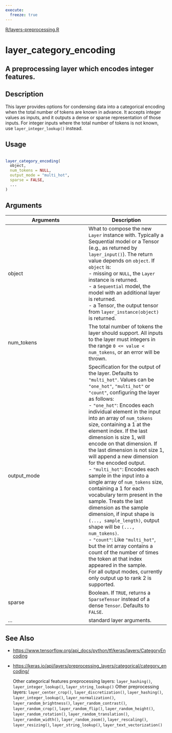 ```yaml
---
execute:
  freeze: true
---
```


[R/layers-preprocessing.R](https://github.com/rstudio/keras//blob/main/R/layers-preprocessing.R#L686) 

# layer_category_encoding

## A preprocessing layer which encodes integer features.

## Description
 This layer provides options for condensing data into a categorical encoding when the total number of tokens are known in advance. It accepts integer values as inputs, and it outputs a dense or sparse representation of those inputs. For integer inputs where the total number of tokens is not known, use `layer_integer_lookup()` instead. 


## Usage
```r
 
layer_category_encoding( 
  object, 
  num_tokens = NULL, 
  output_mode = "multi_hot", 
  sparse = FALSE, 
  ... 
) 
```

## Arguments
|Arguments|Description|
|---|---|
| object | What to compose the new `Layer` instance with. Typically a Sequential model or a Tensor (e.g., as returned by `layer_input()`). The return value depends on `object`. If `object` is:  <br>- missing or `NULL`, the `Layer` instance is returned. <br>- a `Sequential` model, the model with an additional layer is returned. <br>- a Tensor, the output tensor from `layer_instance(object)` is returned.  |
| num_tokens | The total number of tokens the layer should support. All inputs to the layer must integers in the range `0 <= value < num_tokens`, or an error will be thrown. |
| output_mode | Specification for the output of the layer. Defaults to `"multi_hot"`. Values can be `"one_hot"`, `"multi_hot"` or `"count"`, configuring the layer as follows:  <br>- `"one_hot"`: Encodes each individual element in the input into an array of `num_tokens` size, containing a 1 at the element index. If the last dimension is size 1, will encode on that dimension. If the last dimension is not size 1, will append a new dimension for the encoded output. <br>- `"multi_hot"`: Encodes each sample in the input into a single array of `num_tokens` size, containing a 1 for each vocabulary term present in the sample. Treats the last dimension as the sample dimension, if input shape is `(..., sample_length)`, output shape will be `(..., num_tokens)`. <br>- `"count"`: Like `"multi_hot"`, but the int array contains a count of the number of times the token at that index appeared in the sample. <br>  For all output modes, currently only output up to rank 2 is supported. |
| sparse | Boolean. If `TRUE`, returns a `SparseTensor` instead of a dense `Tensor`. Defaults to `FALSE`. |
| ... | standard layer arguments. |






## See Also

  

- [https://www.tensorflow.org/api_docs/python/tf/keras/layers/CategoryEncoding](https://www.tensorflow.org/api_docs/python/tf/keras/layers/CategoryEncoding) 

- [https://keras.io/api/layers/preprocessing_layers/categorical/category_encoding/](https://keras.io/api/layers/preprocessing_layers/categorical/category_encoding/) 

  Other categorical features preprocessing layers:  `layer_hashing()`, `layer_integer_lookup()`, `layer_string_lookup()`  Other preprocessing layers:  `layer_center_crop()`, `layer_discretization()`, `layer_hashing()`, `layer_integer_lookup()`, `layer_normalization()`, `layer_random_brightness()`, `layer_random_contrast()`, `layer_random_crop()`, `layer_random_flip()`, `layer_random_height()`, `layer_random_rotation()`, `layer_random_translation()`, `layer_random_width()`, `layer_random_zoom()`, `layer_rescaling()`, `layer_resizing()`, `layer_string_lookup()`, `layer_text_vectorization()` 

